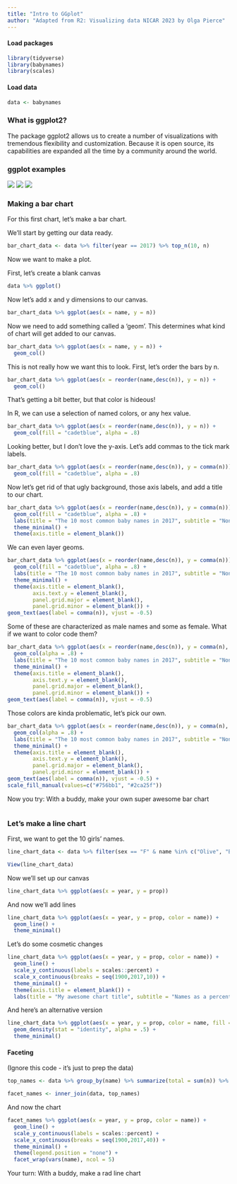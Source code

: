 ```yaml
---
title: "Intro to GGplot"
author: "Adapted from R2: Visualizing data NICAR 2023 by Olga Pierce" 
---
```


#### Load packages
```r
library(tidyverse)
library(babynames)
library(scales)
```

#### Load data
```r
data <- babynames
```

### What is ggplot2?

The package ggplot2 allows us to create a number of visualizations with tremendous flexibility and customization.  Because it is open source, its capabilities are expanded all the time by a community around the world.

### ggplot examples

![](images/ggplot_example.png)
![](images/ggplot example 2.png)
![](images/ggplot_example_3.png)

### Making a bar chart

For this first chart, let's make a bar chart.

We'll start by getting our data ready.
```r
bar_chart_data <- data %>% filter(year == 2017) %>% top_n(10, n)
```

Now we want to make a plot.

First, let's create a blank canvas
```r
data %>% ggplot()
```

Now let's add x and y dimensions to our canvas.
```r
bar_chart_data %>% ggplot(aes(x = name, y = n)) 
```

Now we need to add something called a 'geom'. This determines what kind of chart will get added to our canvas.
```r
bar_chart_data %>% ggplot(aes(x = name, y = n)) +
  geom_col()

```

This is not really how we want this to look. First, let's order the bars by n.

```r
bar_chart_data %>% ggplot(aes(x = reorder(name,desc(n)), y = n)) +
  geom_col()
```

That's getting a bit better, but that color is hideous!

In R, we can use a selection of named colors, or any hex value.

```r
bar_chart_data %>% ggplot(aes(x = reorder(name,desc(n)), y = n)) +
  geom_col(fill = "cadetblue", alpha = .8)
```

Looking better, but I don't love the y-axis. Let's add commas to the tick mark labels.

```r
bar_chart_data %>% ggplot(aes(x = reorder(name,desc(n)), y = comma(n))) +
  geom_col(fill = "cadetblue", alpha = .8)
```

Now let's get rid of that ugly background, those axis labels, and add a title to our chart.

```r
bar_chart_data %>% ggplot(aes(x = reorder(name,desc(n)), y = comma(n))) +
  geom_col(fill = "cadetblue", alpha = .8) +
  labs(title = "The 10 most common baby names in 2017", subtitle = "None of these are Heaven spelled backwards.") +
  theme_minimal() +
  theme(axis.title = element_blank())
```

We can even layer geoms.

```r
bar_chart_data %>% ggplot(aes(x = reorder(name,desc(n)), y = comma(n))) +
  geom_col(fill = "cadetblue", alpha = .8) +
  labs(title = "The 10 most common baby names in 2017", subtitle = "None of these are Heaven spelled backwards.", caption = "Source: Social Security Administration\nby Olga Pierce") +
  theme_minimal() +
  theme(axis.title = element_blank(),
        axis.text.y = element_blank(),
        panel.grid.major = element_blank(),
        panel.grid.minor = element_blank()) +
geom_text(aes(label = comma(n)), vjust = -0.5)
```

Some of these are characterized as male names and some as female.  What if we want to color code them?

```r
bar_chart_data %>% ggplot(aes(x = reorder(name,desc(n)), y = comma(n), fill = sex)) +
  geom_col(alpha = .8) +
  labs(title = "The 10 most common baby names in 2017", subtitle = "None of these are Heaven spelled backwards.", caption = "Source: Social Security Administration\nby Olga Pierce") +
  theme_minimal() +
  theme(axis.title = element_blank(),
        axis.text.y = element_blank(),
        panel.grid.major = element_blank(),
        panel.grid.minor = element_blank()) +
geom_text(aes(label = comma(n)), vjust = -0.5)
```

Those colors are kinda problematic, let's pick our own.
```r
bar_chart_data %>% ggplot(aes(x = reorder(name,desc(n)), y = comma(n), fill = sex)) +
  geom_col(alpha = .8) +
  labs(title = "The 10 most common baby names in 2017", subtitle = "None of these are Heaven spelled backwards.", caption = "Source: Social Security Administration\nby Olga Pierce") +
  theme_minimal() +
  theme(axis.title = element_blank(),
        axis.text.y = element_blank(),
        panel.grid.major = element_blank(),
        panel.grid.minor = element_blank()) +
geom_text(aes(label = comma(n)), vjust = -0.5) +
scale_fill_manual(values=c("#756bb1", "#2ca25f"))
```
Now you try: With a buddy, make your own super awesome bar chart
```r

```

### Let's make a line chart
 
First, we want to get the 10 girls' names.
```r
line_chart_data <- data %>% filter(sex == "F" & name %in% c("Olive", "Betty", "Madison", "Nevaeh", "Stephanie"))

View(line_chart_data)
```

Now we'll set up our canvas
```r
line_chart_data %>% ggplot(aes(x = year, y = prop))
```

And now we'll add lines
```r
line_chart_data %>% ggplot(aes(x = year, y = prop, color = name)) +
  geom_line() +
  theme_minimal()
```

Let's do some cosmetic changes
```r
line_chart_data %>% ggplot(aes(x = year, y = prop, color = name)) +
  geom_line() +
  scale_y_continuous(labels = scales::percent) +
  scale_x_continuous(breaks = seq(1900,2017,10)) +
  theme_minimal() +
  theme(axis.title = element_blank()) +
  labs(title = "My awesome chart title", subtitle = "Names as a percentage of all births", color = "Baby name")
```

And here's an alternative version
```r
line_chart_data %>% ggplot(aes(x = year, y = prop, color = name, fill = name)) +
  geom_density(stat = "identity", alpha = .5) +
  theme_minimal()
```

#### Faceting

(Ignore this code - it's just to prep the data)
```r
top_names <- data %>% group_by(name) %>% summarize(total = sum(n)) %>% arrange(desc(total)) %>% top_n(20,total)

facet_names <- inner_join(data, top_names)
```


And now the chart
```r
facet_names %>% ggplot(aes(x = year, y = prop, color = name)) +
  geom_line() +
  scale_y_continuous(labels = scales::percent) +
  scale_x_continuous(breaks = seq(1900,2017,40)) +
  theme_minimal() +
  theme(legend.position = "none") +
  facet_wrap(vars(name), ncol = 5)
```

Your turn: With a buddy, make a rad line chart
```r

```

